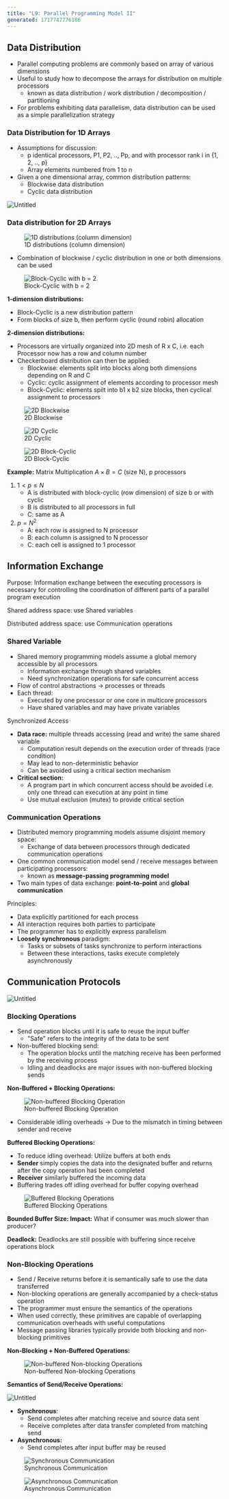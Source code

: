 ```yaml
---
title: "L9: Parallel Programming Model II"
generated: 1717747776186
---
```


## Data Distribution

- Parallel computing problems are commonly based on array of various dimensions
- Useful to study how to decompose the arrays for distribution on multiple processors
  - known as data distribution / work distribution / decomposition / partitioning
- For problems exhibiting data parallelism, data distribution can be used as a simple parallelization strategy

### **Data Distribution for 1D Arrays**

- Assumptions for discussion:
  - p identical processors, P1, P2, .., Pp, and with processor rank i in \{1, 2, .., p}
  - Array elements numbered from 1 to n
- Given a one dimensional array, common distribution patterns:
  - Blockwise data distribution
  - Cyclic data distribution

![Untitled](./l9-parallel-programming-model-ii/untitled.png)

### Data distribution for 2D Arrays


<figure class="mx-auto w-[520px]">
  <Image src={OneDDistributions} alt="1D distributions (column dimension)" />
  <figcaption class="text-center text-sm !mt-0">
    1D distributions (column dimension)
  </figcaption>
</figure>

- Combination of blockwise / cyclic distribution in one or both dimensions can be used


<figure class="mx-auto w-[520px]">
  <Image src={BlockCyclicB2} alt="Block-Cyclic with b = 2" />
  <figcaption class="text-center text-sm !mt-0">
    Block-Cyclic with b = 2
  </figcaption>
</figure>

**1-dimension distributions:**

- Block-Cyclic is a new distribution pattern
- Form blocks of size b, then perform cyclic (round robin) allocation

**2-dimension distributions:**

- Processors are virtually organized into 2D mesh of R x C, i.e. each Processor now has a row and column number
- Checkerboard distribution can then be applied:
  - Blockwise: elements split into blocks along both dimensions depending on R and C
  - Cyclic: cyclic assignment of elements according to processor mesh
  - Block-Cyclic: elements spilt into b1 x b2 size blocks, then cyclical assignment to processors


<div class="flex flex-wrap justify-center gap-4">
  <figure class="basis-72">
    <Image src={TwoDBlockwise} alt="2D Blockwise" />
    <figcaption class="text-center text-sm !mt-0">2D Blockwise</figcaption>
  </figure>
  <figure class="basis-72 !mt-0">
    <Image src={TwoDCyclic} alt="2D Cyclic" />
    <figcaption class="text-center text-sm !mt-0">2D Cyclic</figcaption>
  </figure>
</div>


<figure class="mx-auto w-[420px]">
  <Image src={TwoDBlockCyclic} alt="2D Block-Cyclic" />
  <figcaption class="text-center text-sm !mt-0">2D Block-Cyclic</figcaption>
</figure>

**Example:** Matrix Multiplication $A \times B = C$ (size N), p processors

1. $1 < p \leq N$
   - A is distributed with block-cyclic (row dimension) of size b or with cyclic
   - B is distributed to all processors in full
   - C: same as A
2. $p = N^2$
   - A: each row is assigned to N processor
   - B: each column is assigned to N processor
   - C: each cell is assigned to 1 processor

## Information Exchange

Purpose: Information exchange between the executing processors is necessary for controlling the coordination of different parts of a parallel program execution

Shared address space: use Shared variables

Distributed address space: use Communication operations

### Shared Variable

- Shared memory programming models assume a global memory accessible by all processors
  - Information exchange through shared variables
  - Need synchronization operations for safe concurrent access
- Flow of control abstractions → processes or threads
- Each thread:
  - Executed by one processor or one core in multicore processors
  - Have shared variables and may have private variables

Synchronized Access

- **Data race:** multiple threads accessing (read and write) the same shared variable
  - Computation result depends on the execution order of threads (race condition)
  - May lead to non-deterministic behavior
  - Can be avoided using a critical section mechanism
- **Critical section:**
  - A program part in which concurrent access should be avoided i.e. only one thread can execution at any point in time
  - Use mutual exclusion (mutex) to provide critical section

### Communication Operations

- Distributed memory programming models assume disjoint memory space:
  - Exchange of data between processors through dedicated communication operations
- One common communication model send / receive messages between participating processors:
  - known as **message-passing programming model**
- Two main types of data exchange: **point-to-point** and **global communication**

Principles:

- Data explicitly partitioned for each process
- All interaction requires both parties to participate
- The programmer has to explicitly express parallelism
- **Loosely synchronous** paradigm:
  - Tasks or subsets of tasks synchronize to perform interactions
  - Between these interactions, tasks execute completely asynchronously

## Communication Protocols

![Untitled](./l9-parallel-programming-model-ii/untitled-6.png)

### Blocking Operations

- Send operation blocks until it is safe to reuse the input buffer
  - "Safe" refers to the integrity of the data to be sent
- Non-buffered blocking send:
  - The operation blocks until the matching receive has been performed by the receiving process
  - Idling and deadlocks are major issues with non-buffered blocking sends


**Non-Buffered + Blocking Operations:**

<figure class="mx-auto w-[520px]">
  <Image src={nonBufferedBlocking} alt="Non-buffered Blocking Operation" />
  <figcaption class="text-center text-sm !mt-0">
    Non-buffered Blocking Operation
  </figcaption>
</figure>

- Considerable idling overheads → Due to the mismatch in timing between sender and receive

**Buffered Blocking Operations:**

- To reduce idling overhead: Utilize buffers at both ends
- **Sender** simply copies the data into the designated buffer and returns after the copy operation has been completed
- **Receiver** similarly buffered the incoming data
- Buffering trades off idling overhead for buffer copying overhead


<figure class="mx-auto w-[520px]">
  <Image src={bufferedBlocking} alt="Buffered Blocking Operations" />
  <figcaption class="text-center text-sm !mt-0">
    Buffered Blocking Operations
  </figcaption>
</figure>

**Bounded Buffer Size: Impact:** What if consumer was much slower than producer?

**Deadlock:** Deadlocks are still possible with buffering since receive operations block

### Non-Blocking Operations

- Send / Receive returns before it is semantically safe to use the data transferred
- Non-blocking operations are generally accompanied by a check-status operation
- The programmer must ensure the semantics of the operations
- When used correctly, these primitives are capable of overlapping communication overheads with useful computations
- Message passing libraries typically provide both blocking and non-blocking primitives

**Non-Blocking + Non-Buffered Operations:**


<figure class="mx-auto w-[520px]">
  <Image
    src={nonBufferedNonBlocking}
    alt="Non-buffered Non-blocking Operations"
  />
  <figcaption class="text-center text-sm !mt-0">
    Non-buffered Non-blocking Operations
  </figcaption>
</figure>

**Semantics of Send/Receive Operations:**

![Untitled](./l9-parallel-programming-model-ii/untitled-10.png)

- **Synchronous**:
  - Send completes after matching receive and source data sent
  - Receive completes after data transfer completed from matching send
- **Asynchronous:**
  - Send completes after input buffer may be reused


<div class="flex flex-wrap justify-center gap-4">
  <figure class="basis-[520px]">
    <Image src={syncComm} alt="Synchronous Communication" />
    <figcaption class="text-center text-sm !mt-0">
      Synchronous Communication
    </figcaption>
  </figure>
  <figure class="basis-[520px] !mt-0">
    <Image src={asyncComm} alt="Asynchronous Communication" />
    <figcaption class="text-center text-sm !mt-0">
      Asynchronous Communication
    </figcaption>
  </figure>
</div>
